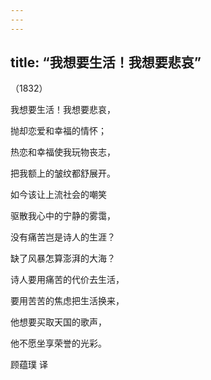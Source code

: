 ```yaml
---
---
---
```

title: “我想要生活！我想要悲哀”
---




（1832）

我想要生活！我想要悲哀，

抛却恋爱和幸福的情怀；

热恋和幸福使我玩物丧志，

把我额上的皱纹都舒展开。

如今该让上流社会的嘲笑

驱散我心中的宁静的雾霭，

没有痛苦岂是诗人的生涯？

缺了风暴怎算澎湃的大海？

诗人要用痛苦的代价去生活，

要用苦苦的焦虑把生活换来，

他想要买取天国的歌声，

他不愿坐享荣誉的光彩。

顾蕴璞 译